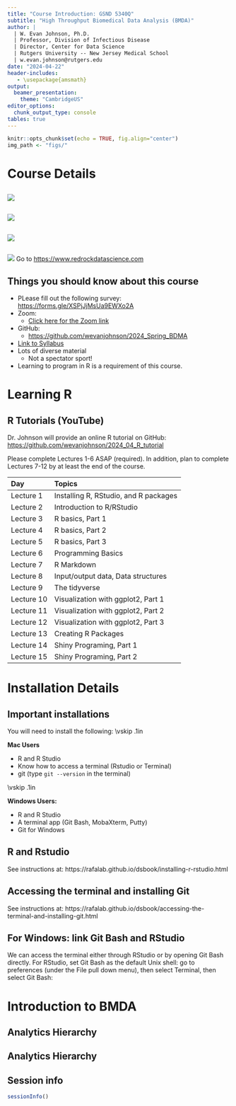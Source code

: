 ```yaml
---
title: "Course Introduction: GSND 5340Q"
subtitle: "High Throughput Biomedical Data Analysis (BMDA)"
author: | 
  | W. Evan Johnson, Ph.D.
  | Professor, Division of Infectious Disease
  | Director, Center for Data Science
  | Rutgers University -- New Jersey Medical School
  | w.evan.johnson@rutgers.edu
date: "2024-04-22"
header-includes:
   - \usepackage{amsmath}
output: 
  beamer_presentation:
    theme: "CambridgeUS"
editor_options: 
  chunk_output_type: console
tables: true
---
```


```r
knitr::opts_chunk$set(echo = TRUE, fig.align="center")
img_path <- "figs/"
```

# Course Details

## 
\begin{center}
{\Huge\bf Introductions!}
\end{center}

## 

![](figs/rutgers_utah.png)

## 

![](figs/so_utah_1.png)

## 

![](figs/red_rock.png)

## 

![](figs/so_utah_2.png)
Go to [https://www.redrockdatascience.com](https://www.redrockdatascience.com)


## Things you should know about this course

* PLease fill out the following survey: [https://forms.gle/XSPjJjMsUa9EWXo2A](https://forms.gle/XSPjJjMsUa9EWXo2A)
* Zoom: 
    + [Click here for the Zoom link](https://rutgers.zoom.us/j/91292744505?pwd=L1RCWHBkQXdZTkQ5T0g4SWpIYXJIdz09)
* GitHub:
    + [https://github.com/wevanjohnson/2024_Spring_BDMA](https://github.com/wevanjohnson/2024_Spring_BDMA)
* [Link to Syllabus](https://github.com/wevanjohnson/2024_Spring_BDMA/blob/main/BiomedicalDataScience_Syllabus.docx)
* Lots of diverse material
    + Not a spectator sport!
* Learning to program in R is a requirement of this course. 

# Learning R

## R Tutorials (YouTube)
Dr. Johnson will provide an online R tutorial on GitHub: [https://github.com/wevanjohnson/2024_04_R_tutorial](https://github.com/wevanjohnson/2024_04_R_tutorial)

Please complete Lectures 1-6 ASAP (required). In addition, plan to complete Lectures 7-12 by at least the end of the course.  

\tiny
| Day         | Topics                                |
| :-----------| :------------------------------------ |
| Lecture 1   | Installing R, RStudio, and R packages |
| Lecture 2   | Introduction to R/RStudio             |
| Lecture 3   | R basics, Part 1                      |
| Lecture 4   | R basics, Part 2                      |
| Lecture 5   | R basics, Part 3                      |
| Lecture 6   | Programming Basics                    |
| Lecture 7   | R Markdown                            |
| Lecture 8   | Input/output data, Data structures    |
| Lecture 9   | The tidyverse                         |
| Lecture 10  | Visualization with ggplot2, Part 1    |
| Lecture 11  | Visualization with ggplot2, Part 2    |
| Lecture 12  | Visualization with ggplot2, Part 3    |
| Lecture 13  | Creating R Packages                   |
| Lecture 14  | Shiny Programing, Part 1              |
| Lecture 15  | Shiny Programing, Part 2              |


# Installation Details

## Important installations
You will need to install the following: \vskip .1in

**Mac Users**

* R and R Studio
* Know how to access a terminal (Rstudio or Terminal)
* git (type `git --version` in the terminal)

\vskip .1in
	
**Windows Users:**

* R and R Studio
* A terminal app (Git Bash, MobaXterm, Putty)
* Git for Windows

## R and Rstudio

See instructions at: https://rafalab.github.io/dsbook/installing-r-rstudio.html

## Accessing the terminal and installing Git

See instructions at: https://rafalab.github.io/dsbook/accessing-the-terminal-and-installing-git.html

## For Windows: link Git Bash and RStudio

We can access the terminal either through RStudio or by opening Git Bash directly. For RStudio, set Git Bash as the default Unix shell: go to preferences (under the File pull down menu), then select Terminal, then select Git Bash:
\begin{center}
\includegraphics[height=2.5 in]{figs/VirtualBox_Windows-7-Enterprise_23_03_2018_09_38_00.png}
\end{center}

# Introduction to BMDA 

## Analytics Hierarchy
\begin{center}		
	\includegraphics[height=3in]{figs/dataflow1}
\end{center}

## Analytics Hierarchy
\begin{center}		
	\includegraphics[height=3in]{figs/dataflow2}
\end{center}


## Session info
\tiny
```r
sessionInfo()
```

